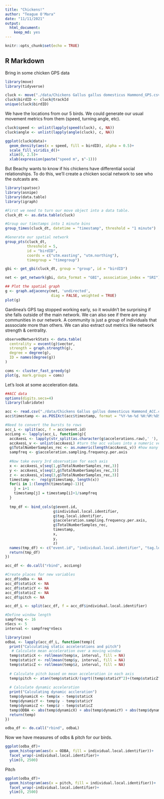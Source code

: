 ```yaml
---
title: "Chickens!"
author: "Teague O'Mara"
date: "11/11/2021"
output: 
  html_document: 
    keep_md: yes
---
```


```r
knitr::opts_chunk$set(echo = TRUE)
```

## R Markdown

Bring in some chicken GPS data

```r
library(move)
library(tidyverse)

cluck <- move("./data/Chickens Gallus gallus domesticus Hammond_GPS.csv")
cluck$birdID <- cluck@trackId
unique(cluck$birdID)

```

We have the locations from our 5 birds. We could generate our usual movement metrics from them (speed, turning angle, etc). 


```r
cluck$speed <- unlist(lapply(speed(cluck), c, NA))
cluck$angle <- unlist(lapply(angle(cluck), c, NA))

ggplot(cluck@data)+
  geom_density(aes(x = speed, fill = birdID), alpha = 0.5)+
  scale_fill_viridis_d()+
  xlim(0, 2.5)+
  xlab(expression(paste("speed m", s^-1)))
```




But Beachy wants to know if his chickens have differential social relationships. To do this, we'll create a chicken social network to see who the outcasts are.

```r
library(spatsoc)
library(asnipe)
library(data.table)
library(igraph)

#First we need to turn our move object into a data table.
cluck_dt <- as.data.table(cluck)

#Group our timstamps into 1 minute bins
group_times(cluck_dt, datetime = "timestamp", threshold = "1 minute")

#Generate our spatial network 
group_pts(cluck_dt, 
          threshold = 5, 
          id = "birdID", 
          coords = c("utm.easting", "utm.northing"), 
          timegroup = "timegroup")

gbi <- get_gbi(cluck_dt, group = "group", id = "birdID")

net <- get_network(gbi, data_format = "GBI", association_index = "SRI")

## Plot the spatial graph
g <- graph.adjacency(net, 'undirected',
                     diag = FALSE, weighted = TRUE)
plot(g)

```

Gardinea's GPS tag stopped working early, so it wouldn't be surprising if she falls outside of the main network. We can also see if there are any communities in our network. A community is just a group of individuals that asssociate more than others. We can also extract out metrics like network strength & centrality.

```r
observedNetworkStats <- data.table(
  centrality = evcent(g)$vector,
  strength = graph.strength(g),
  degree = degree(g),
  ID = names(degree(g))
)

coms <- cluster_fast_greedy(g)
plot(g, mark.groups = coms)

```

Let's look at some acceleration data.

```r
##ACC data
options(digits.secs=4)
library(lubridate)

acc <- read.csv("./data/Chickens Gallus gallus domesticus Hammond_ACC.csv")
acc$timestamp <- as.POSIXct(acc$timestamp, format = "%Y-%m-%d %H:%M:%OS", tz = "UTC")

#Need to convert the bursts to rows
acc_L <- split(acc, f = acc$event.id)
accLong <- lapply(acc_L, function(g){
  accAxesL <- lapply(str_split(as.character(g$accelerations.raw),' '), as.numeric) #get just the acc
  accAxesL_v <- unlist(accAxesL) #turn the acc values into a numeric vector
  g$TotalNumberSamples_rec <- as.numeric(length(accAxesL_v)) #how many samples are there?
  sampfreq <- g$acceleration.sampling.frequency.per.axis
  
  #Now take every 3rd observation for each axis
  x <- accAxesL_v[seq(1,g$TotalNumberSamples_rec,3)]
  y <- accAxesL_v[seq(2,g$TotalNumberSamples_rec,3)]
  z <- accAxesL_v[seq(3,g$TotalNumberSamples_rec,3)]
  timestamp <-  rep(g$timestamp, length(x))
  for(i in 1:(length(timestamp)-1)){
    j = i+1
    timestamp[j] = timestamp[i]+1/sampfreq
  }
  
  tmp_df <- bind_cols(g$event.id,
                      g$individual.local.identifier,
                      g$tag.local.identifier,
                      g$acceleration.sampling.frequency.per.axis,
                      g$TotalNumberSamples_rec,
                      timestamp,
                      x,
                      y,
                      z)
  names(tmp_df) <- c("event.id", "individual.local.identifier", "tag.local.identifier", "acceleration.sampling.frequency.per.axis", "TotalNumberSamples_rec", "timestamp", "x", "y", "z")
  return(tmp_df)
}) 

acc_df <- do.call("rbind", accLong)

#Create places for new variables
acc_df$odba <- NA
acc_df$staticX <- NA
acc_df$staticY <- NA
acc_df$staticZ <- NA
acc_df$pitch <- NA

acc_df_L <- split(acc_df, f = acc_df$individual.local.identifier)

#Define window length
sampfreq <- 16
nSecs <- 5
interval <- sampfreq*nSecs

library(zoo)
odbaL <- lapply(acc_df_L, function(temp){
  print("Calculating static accelerations and pitch")
   # Calculate mean acceleration over a moving window
  temp$staticX <- rollmean(temp$x, interval, fill = NA)
  temp$staticY <- rollmean(temp$y, interval, fill = NA)
  temp$staticZ <- rollmean(temp$z, interval, fill = NA)
  
  # Calculate pitch based on mean acceleration in each axis
  temp$pitch <- atan(temp$staticX/(sqrt((temp$staticY^2)+(temp$staticZ^2))))*(180/pi)
  
  # Calculate dynamic acceleration
  print("Calculating dynamic accleration")
  temp$dynamicX <- temp$x - temp$staticX
  temp$dynamicY <- temp$y - temp$staticY
  temp$dynamicZ <- temp$z - temp$staticZ
  temp$ODBA <- abs(temp$dynamicX) + abs(temp$dynamicY) + abs(temp$dynamicZ)
  return(temp)
})

odba_df <- do.call("rbind", odbaL)

```


Now we have measures of odbs & pitch for our birds.


```r
ggplot(odba_df)+
  geom_histogram(aes(x = ODBA, fill = individual.local.identifier))+
  facet_wrap(~individual.local.identifier)+
  ylim(0, 2500)

```
Pitch

```r
ggplot(odba_df)+
  geom_histogram(aes(x = pitch, fill = individual.local.identifier))+
  facet_wrap(~individual.local.identifier)+
  ylim(0, 2500)

```


